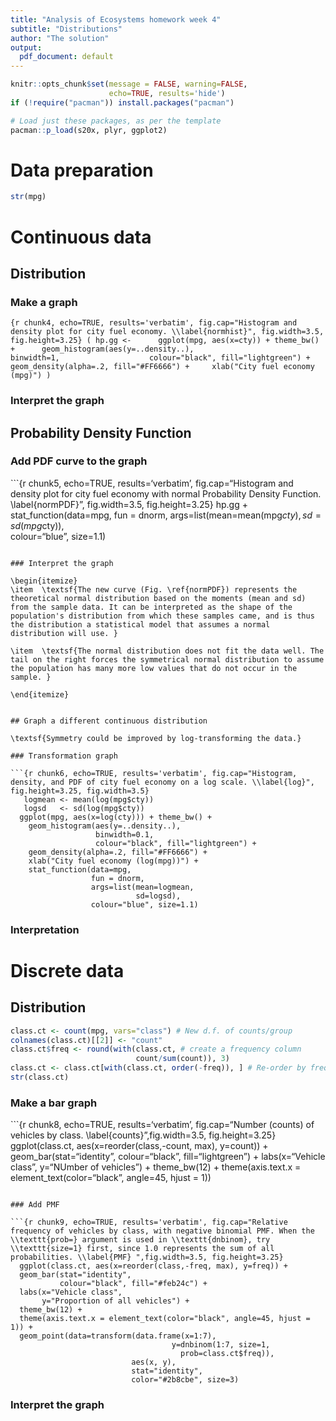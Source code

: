 ```yaml
---
title: "Analysis of Ecosystems homework week 4"
subtitle: "Distributions"
author: "The solution"
output:
  pdf_document: default
---
```


```r
knitr::opts_chunk$set(message = FALSE, warning=FALSE, 
                      echo=TRUE, results='hide')
if (!require("pacman")) install.packages("pacman")
```

```r
# Load just these packages, as per the template
pacman::p_load(s20x, plyr, ggplot2)
```

# Data preparation 

```r
str(mpg)
```

# Continuous data 

## Distribution 

### Make a graph

```{r chunk4, echo=TRUE, results='verbatim', fig.cap="Histogram and density plot for city fuel economy. \\label{normhist}", fig.width=3.5, fig.height=3.25}
( hp.gg <- 
    ggplot(mpg, aes(x=cty)) + theme_bw() + 
    geom_histogram(aes(y=..density..),      
                   binwidth=1,
                   colour="black", fill="lightgreen") +
    geom_density(alpha=.2, fill="#FF6666") +
    xlab("City fuel economy (mpg)") )
```

\clearpage 

### Interpret the graph

\begin{itemize}
\item  \textsf{The histogram (Fig. \ref{normhist}) represents the number of times each value on the X axis occurs in the dataset. It is interpeted as raw data (counts).} 

\item  \textsf{The density estimate interpolates between the actual data to estimate the general shape of the sample data's distribution. It is interpreted as an estimation of the sample's distribution. }

\item  \textsf{These data are all positive, and slightly right-skewed (longer right tail).}
\end{itemize}

## Probability Density Function

### Add PDF curve to the graph

```{r chunk5, echo=TRUE, results='verbatim', fig.cap="Histogram and density plot for city fuel economy with normal Probability Density Function. \\label{normPDF} ", fig.width=3.5, fig.height=3.25}
hp.gg + stat_function(data=mpg, 
                        fun = dnorm, 
                        args=list(mean=mean(mpg$cty),   
                                    sd=sd(mpg$cty)),    
                        colour="blue", size=1.1)

```

### Interpret the graph

\begin{itemize}
\item  \textsf{The new curve (Fig. \ref{normPDF}) represents the theoretical normal distribution based on the moments (mean and sd) from the sample data. It can be interpreted as the shape of the population's distribution from which these samples came, and is thus the distribution a statistical model that assumes a normal distribution will use. } 

\item  \textsf{The normal distribution does not fit the data well. The tail on the right forces the symmetrical normal distribution to assume the population has many more low values that do not occur in the sample. }

\end{itemize}


## Graph a different continuous distribution 

\textsf{Symmetry could be improved by log-transforming the data.}

### Transformation graph

```{r chunk6, echo=TRUE, results='verbatim', fig.cap="Histogram, density, and PDF of city fuel economy on a log scale. \\label{log}", fig.height=3.25, fig.width=3.5}
   logmean <- mean(log(mpg$cty)) 
   logsd   <- sd(log(mpg$cty)) 
  ggplot(mpg, aes(x=log(cty))) + theme_bw() + 
    geom_histogram(aes(y=..density..),      
                   binwidth=0.1,
                   colour="black", fill="lightgreen") +
    geom_density(alpha=.2, fill="#FF6666") +
    xlab("City fuel economy (log(mpg))") + 
    stat_function(data=mpg, 
                  fun = dnorm, 
                  args=list(mean=logmean,   
                            sd=logsd),    
                  colour="blue", size=1.1)

```

### Interpretation 

\textsf{The log transformation increased the symmetry of the \texttt{cty} variable (Fig. \ref{log}). Now the data better meet the assumptions of models like ANOVA that assume data have a normal distribution. }

# Discrete data

## Distribution 

```r

class.ct <- count(mpg, vars="class") # New d.f. of counts/group
colnames(class.ct)[[2]] <- "count"
class.ct$freq <- round(with(class.ct, # create a frequency column
                            count/sum(count)), 3) 
class.ct <- class.ct[with(class.ct, order(-freq)), ] # Re-order by freq
str(class.ct)

```

### Make a bar graph

```{r chunk8, echo=TRUE, results='verbatim', fig.cap="Number (counts) of vehicles by class. \\label{counts} ",fig.width=3.5, fig.height=3.25}
ggplot(class.ct, aes(x=reorder(class,-count, max), y=count)) +
  geom_bar(stat="identity",
           colour="black", fill="lightgreen") +
  labs(x="Vehicle class", 
       y="NUmber of vehicles") +
  theme_bw(12) +
  theme(axis.text.x = element_text(color="black", angle=45, hjust = 1))
 
```

### Add PMF

```{r chunk9, echo=TRUE, results='verbatim', fig.cap="Relative frequency of vehicles by class, with negative binomial PMF. When the \\texttt{prob=} argument is used in \\texttt{dnbinom}, try \\texttt{size=1} first, since 1.0 represents the sum of all probabilities. \\label{PMF} ",fig.width=3.5, fig.height=3.25}
  ggplot(class.ct, aes(x=reorder(class,-freq, max), y=freq)) +
  geom_bar(stat="identity",
           colour="black", fill="#feb24c") +
  labs(x="Vehicle class", 
       y="Proportion of all vehicles") +
  theme_bw(12) +
  theme(axis.text.x = element_text(color="black", angle=45, hjust = 1)) + 
  geom_point(data=transform(data.frame(x=1:7), 
                                    y=dnbinom(1:7, size=1, 
                                      prob=class.ct$freq)), 
                           aes(x, y), 
                           stat="identity", 
                           color="#2b8cbe", size=3) 
```

### Interpret the graph

\begin{itemize}
\item  \textsf{The PMF (Fig. \ref{PMF}) is similar to the PDF (Fig. \ref{normPDF}) in that it represents the theoretical distribution of these data\textemdash i.e., the probability that a given category would be selected from a random draw of the population from which these data were sampled. A difference is that it is applied to discrete data, so instead of a continuous line under which all probabilities sum to 1.0, the PMF is plotted as discrete probabilities for each category based on their relative frequency in the sample set. } 

\item  \textsf{Random draws on a negative binomial distribution fit with the above parameters would likely draw SUVs most frequently and two-seater cars least frequently, as these are the relative values given by the PMF. }

\end{itemize}


